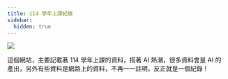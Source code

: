 ```yaml
---
title: 114 學年上課紀錄
sidebar:
  hidden: true
---
```


![](../../assets/cis114.png)

這個網站，主要記載著 114 學年上課的資料，搭著 AI 熱潮，很多資料會是 AI 的產出，另外有些資料是網路上的資料，不再一一註明，反正就是一個紀錄！
